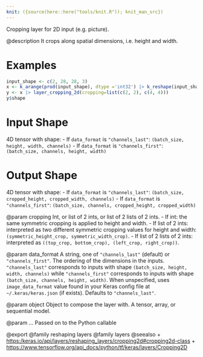 ```yaml
---
knit: ({source(here::here("tools/knit.R")); knit_man_src})
---
```

Cropping layer for 2D input (e.g. picture).

@description
It crops along spatial dimensions, i.e. height and width.

# Examples
```r
input_shape <- c(2, 28, 28, 3)
x <- k_arange(prod(input_shape), dtype ='int32') |> k_reshape(input_shape)
y <- x |> layer_cropping_2d(cropping=list(c(2, 2), c(4, 4)))
y$shape
```

# Input Shape
4D tensor with shape:
- If `data_format` is `"channels_last"`:
  `(batch_size, height, width, channels)`
- If `data_format` is `"channels_first"`:
  `(batch_size, channels, height, width)`

# Output Shape
4D tensor with shape:
- If `data_format` is `"channels_last"`:
  `(batch_size, cropped_height, cropped_width, channels)`
- If `data_format` is `"channels_first"`:
  `(batch_size, channels, cropped_height, cropped_width)`

@param cropping
Int, or list of 2 ints, or list of 2 lists of 2 ints.
- If int: the same symmetric cropping is applied to height and
  width.
- If list of 2 ints: interpreted as two different symmetric
  cropping values for height and width:
  `(symmetric_height_crop, symmetric_width_crop)`.
- If list of 2 lists of 2 ints: interpreted as
  `((top_crop, bottom_crop), (left_crop, right_crop))`.

@param data_format
A string, one of `"channels_last"` (default) or
`"channels_first"`. The ordering of the dimensions in the inputs.
`"channels_last"` corresponds to inputs with shape
`(batch_size, height, width, channels)` while `"channels_first"`
corresponds to inputs with shape
`(batch_size, channels, height, width)`.
When unspecified, uses `image_data_format` value found in your Keras
config file at `~/.keras/keras.json` (if exists). Defaults to
`"channels_last"`.

@param object
Object to compose the layer with. A tensor, array, or sequential model.

@param ...
Passed on to the Python callable

@export
@family reshaping layers
@family layers
@seealso
+ <https:/keras.io/api/layers/reshaping_layers/cropping2d#cropping2d-class>
+ <https://www.tensorflow.org/api_docs/python/tf/keras/layers/Cropping2D>
